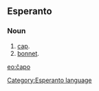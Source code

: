 ==Esperanto==
===Noun===
# [[cap]].
# [[bonnet]].

[[eo:ĉapo]]
[[Category:Esperanto language]]
{{Universala Vortaro}}